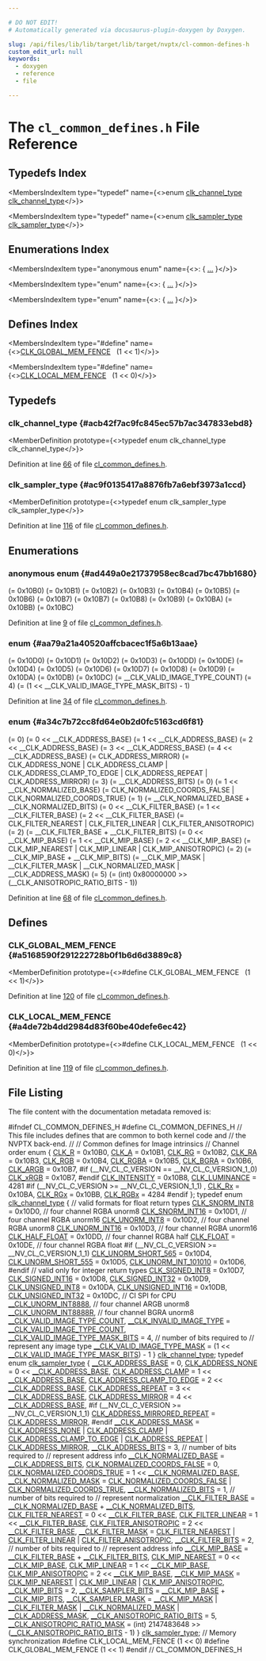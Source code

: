 ```yaml
---

# DO NOT EDIT!
# Automatically generated via docusaurus-plugin-doxygen by Doxygen.

slug: /api/files/lib/lib/target/lib/target/nvptx/cl-common-defines-h
custom_edit_url: null
keywords:
  - doxygen
  - reference
  - file

---
```





# The `cl_common_defines.h` File Reference

<DoxygenPage pluginConfig={pluginConfig}>



## Typedefs Index

<MembersIndex>

<MembersIndexItem
  type="typedef"
  name={<>enum <a href="#aa79a21a40520affcbacec1f5a6b13aae">clk&#95;channel&#95;type</a> <a href="#acb42f7ac9fc845ec57b7ac347833ebd8">clk&#95;channel&#95;type</a></>}>
</MembersIndexItem>

<MembersIndexItem
  type="typedef"
  name={<>enum <a href="#a34c7b72cc8fd64e0b2d0fc5163cd6f81">clk&#95;sampler&#95;type</a> <a href="#ac9f0135417a8876fb7a6ebf3973a1ccd">clk&#95;sampler&#95;type</a></>}>
</MembersIndexItem>

</MembersIndex>

## Enumerations Index

<MembersIndex>

<MembersIndexItem
  type="anonymous enum"
  name={<>:  &#123; <a href="#ad449a0e21737958ec8cad7bc47bb1680">...</a> &#125;</>}>
</MembersIndexItem>

<MembersIndexItem
  type="enum"
  name={<>:  &#123; <a href="#aa79a21a40520affcbacec1f5a6b13aae">...</a> &#125;</>}>
</MembersIndexItem>

<MembersIndexItem
  type="enum"
  name={<>:  &#123; <a href="#a34c7b72cc8fd64e0b2d0fc5163cd6f81">...</a> &#125;</>}>
</MembersIndexItem>

</MembersIndex>

## Defines Index

<MembersIndex>

<MembersIndexItem
  type="#define"
  name={<><a href="#a5168590f291222728b0f1b6d6d3889c8">CLK&#95;GLOBAL&#95;MEM&#95;FENCE</a>&nbsp;&nbsp;&nbsp;(1 &lt;&lt; 1)</>}>
</MembersIndexItem>

<MembersIndexItem
  type="#define"
  name={<><a href="#a4de72b4dd2984d83f60be40defe6ec42">CLK&#95;LOCAL&#95;MEM&#95;FENCE</a>&nbsp;&nbsp;&nbsp;(1 &lt;&lt; 0)</>}>
</MembersIndexItem>

</MembersIndex>


<SectionDefinition>

## Typedefs

### clk&#95;channel&#95;type {#acb42f7ac9fc845ec57b7ac347833ebd8}

<MemberDefinition
  prototype={<>typedef enum clk&#95;channel&#95;type clk&#95;channel&#95;type</>}>

Definition at line <a href="#l00066">66</a> of file <a href="/docs/api/files/lib/lib/target/lib/target/nvptx/cl-common-defines-h">cl&#95;common&#95;defines.h</a>.
</MemberDefinition>

### clk&#95;sampler&#95;type {#ac9f0135417a8876fb7a6ebf3973a1ccd}

<MemberDefinition
  prototype={<>typedef enum clk&#95;sampler&#95;type clk&#95;sampler&#95;type</>}>

Definition at line <a href="#l00116">116</a> of file <a href="/docs/api/files/lib/lib/target/lib/target/nvptx/cl-common-defines-h">cl&#95;common&#95;defines.h</a>.
</MemberDefinition>

</SectionDefinition>

<SectionDefinition>

## Enumerations

### anonymous enum  {#ad449a0e21737958ec8cad7bc47bb1680}

<MemberDefinition
  prototype="anonymous enum ">

<EnumerationList title="Enumeration values">

<Link id="ad449a0e21737958ec8cad7bc47bb1680a8decc34f95aa5ab7ad00e53ea1481783" />
<EnumerationListItem name="CLK_R">
 (= 0x10B0)
</EnumerationListItem>

<Link id="ad449a0e21737958ec8cad7bc47bb1680a43602cb507ee67d46f5bff72c894c5c2" />
<EnumerationListItem name="CLK_A">
 (= 0x10B1)
</EnumerationListItem>

<Link id="ad449a0e21737958ec8cad7bc47bb1680a98d5aff6dfa1ca9f4df6d65c21d11891" />
<EnumerationListItem name="CLK_RG">
 (= 0x10B2)
</EnumerationListItem>

<Link id="ad449a0e21737958ec8cad7bc47bb1680acf4b447bc3470d94796173e3f13d81a8" />
<EnumerationListItem name="CLK_RA">
 (= 0x10B3)
</EnumerationListItem>

<Link id="ad449a0e21737958ec8cad7bc47bb1680a73009a0179501e180b76b8dc6db388e5" />
<EnumerationListItem name="CLK_RGB">
 (= 0x10B4)
</EnumerationListItem>

<Link id="ad449a0e21737958ec8cad7bc47bb1680a810afb731d1839db04a3a58526eda082" />
<EnumerationListItem name="CLK_RGBA">
 (= 0x10B5)
</EnumerationListItem>

<Link id="ad449a0e21737958ec8cad7bc47bb1680a2cca71d27510e292652ec1e8f17e2039" />
<EnumerationListItem name="CLK_BGRA">
 (= 0x10B6)
</EnumerationListItem>

<Link id="ad449a0e21737958ec8cad7bc47bb1680a3de2c51ffef859a84ee549097ad206b1" />
<EnumerationListItem name="CLK_ARGB">
 (= 0x10B7)
</EnumerationListItem>

<Link id="ad449a0e21737958ec8cad7bc47bb1680a3ffde6844cb7bfdf7c9079988b9c37ac" />
<EnumerationListItem name="CLK_xRGB">
 (= 0x10B7)
</EnumerationListItem>

<Link id="ad449a0e21737958ec8cad7bc47bb1680abb0a36b8d923b25914db328c74176995" />
<EnumerationListItem name="CLK_INTENSITY">
 (= 0x10B8)
</EnumerationListItem>

<Link id="ad449a0e21737958ec8cad7bc47bb1680a701df5e48e6342d81bf17737204060b9" />
<EnumerationListItem name="CLK_LUMINANCE">
 (= 0x10B9)
</EnumerationListItem>

<Link id="ad449a0e21737958ec8cad7bc47bb1680a35d2fe12998fc8efa35142160fa2c7bb" />
<EnumerationListItem name="CLK_Rx">
 (= 0x10BA)
</EnumerationListItem>

<Link id="ad449a0e21737958ec8cad7bc47bb1680a38a787892ee9a5169a3059411db01409" />
<EnumerationListItem name="CLK_RGx">
 (= 0x10BB)
</EnumerationListItem>

<Link id="ad449a0e21737958ec8cad7bc47bb1680a2e2cd6a6b0fdd5489ca3bcc8fafff102" />
<EnumerationListItem name="CLK_RGBx">
 (= 0x10BC)
</EnumerationListItem>

</EnumerationList>

Definition at line <a href="#l00009">9</a> of file <a href="/docs/api/files/lib/lib/target/lib/target/nvptx/cl-common-defines-h">cl&#95;common&#95;defines.h</a>.
</MemberDefinition>

### enum  {#aa79a21a40520affcbacec1f5a6b13aae}

<MemberDefinition
  prototype="enum clk_channel_type ">

<EnumerationList title="Enumeration values">

<Link id="aa79a21a40520affcbacec1f5a6b13aaeadd7df087b378de4b0461e66f65d11fe2" />
<EnumerationListItem name="CLK_SNORM_INT8">
 (= 0x10D0)
</EnumerationListItem>

<Link id="aa79a21a40520affcbacec1f5a6b13aaeac390018ec7a50d3adbf6ffedc2aa0234" />
<EnumerationListItem name="CLK_SNORM_INT16">
 (= 0x10D1)
</EnumerationListItem>

<Link id="aa79a21a40520affcbacec1f5a6b13aaeab2db6cd9e58f18e50c43d633c8d08dde" />
<EnumerationListItem name="CLK_UNORM_INT8">
 (= 0x10D2)
</EnumerationListItem>

<Link id="aa79a21a40520affcbacec1f5a6b13aaead62e7ddeccf8f6049d051d203a38e332" />
<EnumerationListItem name="CLK_UNORM_INT16">
 (= 0x10D3)
</EnumerationListItem>

<Link id="aa79a21a40520affcbacec1f5a6b13aaeac318091d544f086bd4a61c2ab2a60593" />
<EnumerationListItem name="CLK_HALF_FLOAT">
 (= 0x10DD)
</EnumerationListItem>

<Link id="aa79a21a40520affcbacec1f5a6b13aaea85e7484d4a6f1f549467bdad3e8c9675" />
<EnumerationListItem name="CLK_FLOAT">
 (= 0x10DE)
</EnumerationListItem>

<Link id="aa79a21a40520affcbacec1f5a6b13aaea8d437b521ec9d6296787d2c98324749f" />
<EnumerationListItem name="CLK_UNORM_SHORT_565">
 (= 0x10D4)
</EnumerationListItem>

<Link id="aa79a21a40520affcbacec1f5a6b13aaea9aa66074e30a2a1b515e47d2815678d1" />
<EnumerationListItem name="CLK_UNORM_SHORT_555">
 (= 0x10D5)
</EnumerationListItem>

<Link id="aa79a21a40520affcbacec1f5a6b13aaea8718619c0ed33fd53e6b2fbfbbb01f0a" />
<EnumerationListItem name="CLK_UNORM_INT_101010">
 (= 0x10D6)
</EnumerationListItem>

<Link id="aa79a21a40520affcbacec1f5a6b13aaea10d16a53f4f0a6629d0c5cf1b13e86fe" />
<EnumerationListItem name="CLK_SIGNED_INT8">
 (= 0x10D7)
</EnumerationListItem>

<Link id="aa79a21a40520affcbacec1f5a6b13aaeabf50f21d913b9d3f66ab8c12c3ae26cf" />
<EnumerationListItem name="CLK_SIGNED_INT16">
 (= 0x10D8)
</EnumerationListItem>

<Link id="aa79a21a40520affcbacec1f5a6b13aaea53532110b82c950eca9f4d5d3f741049" />
<EnumerationListItem name="CLK_SIGNED_INT32">
 (= 0x10D9)
</EnumerationListItem>

<Link id="aa79a21a40520affcbacec1f5a6b13aaea36fbbb8db781dca6638069fd92e498b3" />
<EnumerationListItem name="CLK_UNSIGNED_INT8">
 (= 0x10DA)
</EnumerationListItem>

<Link id="aa79a21a40520affcbacec1f5a6b13aaeaa8de7de747395b6fe2722153f3615b93" />
<EnumerationListItem name="CLK_UNSIGNED_INT16">
 (= 0x10DB)
</EnumerationListItem>

<Link id="aa79a21a40520affcbacec1f5a6b13aaea9c8ea50350b93ea63458994fcfd03b29" />
<EnumerationListItem name="CLK_UNSIGNED_INT32">
 (= 0x10DC)
</EnumerationListItem>

<Link id="aa79a21a40520affcbacec1f5a6b13aaeab20aadaca3984701de35c3eacf32fc27" />
<EnumerationListItem name="__CLK_UNORM_INT8888">

</EnumerationListItem>

<Link id="aa79a21a40520affcbacec1f5a6b13aaeaf8a6a68e18bcdfb5bc7ada375f51d490" />
<EnumerationListItem name="__CLK_UNORM_INT8888R">

</EnumerationListItem>

<Link id="aa79a21a40520affcbacec1f5a6b13aaeae463f903e1fd16d0db7418b90dfaa2a1" />
<EnumerationListItem name="__CLK_VALID_IMAGE_TYPE_COUNT">

</EnumerationListItem>

<Link id="aa79a21a40520affcbacec1f5a6b13aaea8972f77f6604656297b0e06d418c2c5f" />
<EnumerationListItem name="__CLK_INVALID_IMAGE_TYPE">
 (= &#95;&#95;CLK&#95;VALID&#95;IMAGE&#95;TYPE&#95;COUNT)
</EnumerationListItem>

<Link id="aa79a21a40520affcbacec1f5a6b13aaea48d40479c01990c20dbaf42cadb5d0e0" />
<EnumerationListItem name="__CLK_VALID_IMAGE_TYPE_MASK_BITS">
 (= 4)
</EnumerationListItem>

<Link id="aa79a21a40520affcbacec1f5a6b13aaeaa687b5fa944dbe36b6ebce0622f4bf65" />
<EnumerationListItem name="__CLK_VALID_IMAGE_TYPE_MASK">
 (= (1 &lt;&lt; &#95;&#95;CLK&#95;VALID&#95;IMAGE&#95;TYPE&#95;MASK&#95;BITS) - 1)
</EnumerationListItem>

</EnumerationList>

Definition at line <a href="#l00034">34</a> of file <a href="/docs/api/files/lib/lib/target/lib/target/nvptx/cl-common-defines-h">cl&#95;common&#95;defines.h</a>.
</MemberDefinition>

### enum  {#a34c7b72cc8fd64e0b2d0fc5163cd6f81}

<MemberDefinition
  prototype="enum clk_sampler_type ">

<EnumerationList title="Enumeration values">

<Link id="a34c7b72cc8fd64e0b2d0fc5163cd6f81a4671b0dd2483426c3b5bfe862d3a602e" />
<EnumerationListItem name="__CLK_ADDRESS_BASE">
 (= 0)
</EnumerationListItem>

<Link id="a34c7b72cc8fd64e0b2d0fc5163cd6f81a0ee33e94d2aee675c8ec09664960b599" />
<EnumerationListItem name="CLK_ADDRESS_NONE">
 (= 0 &lt;&lt; &#95;&#95;CLK&#95;ADDRESS&#95;BASE)
</EnumerationListItem>

<Link id="a34c7b72cc8fd64e0b2d0fc5163cd6f81af8a0c4174618ce025c9b178efebf3a53" />
<EnumerationListItem name="CLK_ADDRESS_CLAMP">
 (= 1 &lt;&lt; &#95;&#95;CLK&#95;ADDRESS&#95;BASE)
</EnumerationListItem>

<Link id="a34c7b72cc8fd64e0b2d0fc5163cd6f81a0272f96f52622c1bafecde7cdfdba650" />
<EnumerationListItem name="CLK_ADDRESS_CLAMP_TO_EDGE">
 (= 2 &lt;&lt; &#95;&#95;CLK&#95;ADDRESS&#95;BASE)
</EnumerationListItem>

<Link id="a34c7b72cc8fd64e0b2d0fc5163cd6f81a4618441fe68921170a3792e1d57a6b12" />
<EnumerationListItem name="CLK_ADDRESS_REPEAT">
 (= 3 &lt;&lt; &#95;&#95;CLK&#95;ADDRESS&#95;BASE)
</EnumerationListItem>

<Link id="a34c7b72cc8fd64e0b2d0fc5163cd6f81a182c0e66882f50dbea543e44f3869b02" />
<EnumerationListItem name="CLK_ADDRESS_MIRROR">
 (= 4 &lt;&lt; &#95;&#95;CLK&#95;ADDRESS&#95;BASE)
</EnumerationListItem>

<Link id="a34c7b72cc8fd64e0b2d0fc5163cd6f81a898fdf7c3590f5efcd109903560c8b00" />
<EnumerationListItem name="CLK_ADDRESS_MIRRORED_REPEAT">
 (= CLK&#95;ADDRESS&#95;MIRROR)
</EnumerationListItem>

<Link id="a34c7b72cc8fd64e0b2d0fc5163cd6f81aa2b030ffc970247d362063e9842d0097" />
<EnumerationListItem name="__CLK_ADDRESS_MASK">
 (=
      CLK&#95;ADDRESS&#95;NONE | CLK&#95;ADDRESS&#95;CLAMP | CLK&#95;ADDRESS&#95;CLAMP&#95;TO&#95;EDGE |
      CLK&#95;ADDRESS&#95;REPEAT | CLK&#95;ADDRESS&#95;MIRROR)
</EnumerationListItem>

<Link id="a34c7b72cc8fd64e0b2d0fc5163cd6f81ab8bae8dcfad0fe64efd68d44b4803d81" />
<EnumerationListItem name="__CLK_ADDRESS_BITS">
 (= 3)
</EnumerationListItem>

<Link id="a34c7b72cc8fd64e0b2d0fc5163cd6f81a9137d66b5621502e9243c1d0fc1bc2f3" />
<EnumerationListItem name="__CLK_NORMALIZED_BASE">
 (= &#95;&#95;CLK&#95;ADDRESS&#95;BITS)
</EnumerationListItem>

<Link id="a34c7b72cc8fd64e0b2d0fc5163cd6f81a4989ae3046c598efdf1019c5f3a68bb0" />
<EnumerationListItem name="CLK_NORMALIZED_COORDS_FALSE">
 (= 0)
</EnumerationListItem>

<Link id="a34c7b72cc8fd64e0b2d0fc5163cd6f81ab8184e7c1524a9e6571cd227333fc167" />
<EnumerationListItem name="CLK_NORMALIZED_COORDS_TRUE">
 (= 1 &lt;&lt; &#95;&#95;CLK&#95;NORMALIZED&#95;BASE)
</EnumerationListItem>

<Link id="a34c7b72cc8fd64e0b2d0fc5163cd6f81a962deb0b05443aacee88afd5660b9a8e" />
<EnumerationListItem name="__CLK_NORMALIZED_MASK">
 (=
      CLK&#95;NORMALIZED&#95;COORDS&#95;FALSE | CLK&#95;NORMALIZED&#95;COORDS&#95;TRUE)
</EnumerationListItem>

<Link id="a34c7b72cc8fd64e0b2d0fc5163cd6f81a23d3572469baab1f6d16462edb29ed06" />
<EnumerationListItem name="__CLK_NORMALIZED_BITS">
 (= 1)
</EnumerationListItem>

<Link id="a34c7b72cc8fd64e0b2d0fc5163cd6f81a7caed43bcc36a156e0f87b74bda6324d" />
<EnumerationListItem name="__CLK_FILTER_BASE">
 (= &#95;&#95;CLK&#95;NORMALIZED&#95;BASE + &#95;&#95;CLK&#95;NORMALIZED&#95;BITS)
</EnumerationListItem>

<Link id="a34c7b72cc8fd64e0b2d0fc5163cd6f81a5210dbd50c063bb8560b088c0cf27a5c" />
<EnumerationListItem name="CLK_FILTER_NEAREST">
 (= 0 &lt;&lt; &#95;&#95;CLK&#95;FILTER&#95;BASE)
</EnumerationListItem>

<Link id="a34c7b72cc8fd64e0b2d0fc5163cd6f81a1ad555c445e5cebde4e0a0f7cf6989c8" />
<EnumerationListItem name="CLK_FILTER_LINEAR">
 (= 1 &lt;&lt; &#95;&#95;CLK&#95;FILTER&#95;BASE)
</EnumerationListItem>

<Link id="a34c7b72cc8fd64e0b2d0fc5163cd6f81a6745632ca899d4b83233917c37a650a0" />
<EnumerationListItem name="CLK_FILTER_ANISOTROPIC">
 (= 2 &lt;&lt; &#95;&#95;CLK&#95;FILTER&#95;BASE)
</EnumerationListItem>

<Link id="a34c7b72cc8fd64e0b2d0fc5163cd6f81aed40383a6f90fe7a4214f6d0b2318bed" />
<EnumerationListItem name="__CLK_FILTER_MASK">
 (=
      CLK&#95;FILTER&#95;NEAREST | CLK&#95;FILTER&#95;LINEAR | CLK&#95;FILTER&#95;ANISOTROPIC)
</EnumerationListItem>

<Link id="a34c7b72cc8fd64e0b2d0fc5163cd6f81a06bc26eda97554cce452a27e10c28a76" />
<EnumerationListItem name="__CLK_FILTER_BITS">
 (= 2)
</EnumerationListItem>

<Link id="a34c7b72cc8fd64e0b2d0fc5163cd6f81ae71caac452bbbddc89d802ae30c81e90" />
<EnumerationListItem name="__CLK_MIP_BASE">
 (= &#95;&#95;CLK&#95;FILTER&#95;BASE + &#95;&#95;CLK&#95;FILTER&#95;BITS)
</EnumerationListItem>

<Link id="a34c7b72cc8fd64e0b2d0fc5163cd6f81aa397c99242ade7045fe51018e770fa29" />
<EnumerationListItem name="CLK_MIP_NEAREST">
 (= 0 &lt;&lt; &#95;&#95;CLK&#95;MIP&#95;BASE)
</EnumerationListItem>

<Link id="a34c7b72cc8fd64e0b2d0fc5163cd6f81aff93a3e6fe288c0996675acd5c508d34" />
<EnumerationListItem name="CLK_MIP_LINEAR">
 (= 1 &lt;&lt; &#95;&#95;CLK&#95;MIP&#95;BASE)
</EnumerationListItem>

<Link id="a34c7b72cc8fd64e0b2d0fc5163cd6f81a245d338339d783b743142d09a13d2fa8" />
<EnumerationListItem name="CLK_MIP_ANISOTROPIC">
 (= 2 &lt;&lt; &#95;&#95;CLK&#95;MIP&#95;BASE)
</EnumerationListItem>

<Link id="a34c7b72cc8fd64e0b2d0fc5163cd6f81a32d421c8800db3ef2351231b5ae903f3" />
<EnumerationListItem name="__CLK_MIP_MASK">
 (= CLK&#95;MIP&#95;NEAREST | CLK&#95;MIP&#95;LINEAR | CLK&#95;MIP&#95;ANISOTROPIC)
</EnumerationListItem>

<Link id="a34c7b72cc8fd64e0b2d0fc5163cd6f81af979b7e6a905572de06f48ba8f3b6276" />
<EnumerationListItem name="__CLK_MIP_BITS">
 (= 2)
</EnumerationListItem>

<Link id="a34c7b72cc8fd64e0b2d0fc5163cd6f81ab94261f05fb4edc9135b7e4e2639e298" />
<EnumerationListItem name="__CLK_SAMPLER_BITS">
 (= &#95;&#95;CLK&#95;MIP&#95;BASE + &#95;&#95;CLK&#95;MIP&#95;BITS)
</EnumerationListItem>

<Link id="a34c7b72cc8fd64e0b2d0fc5163cd6f81aaa03c90b7db1475306095e1f0f9984ea" />
<EnumerationListItem name="__CLK_SAMPLER_MASK">
 (= &#95;&#95;CLK&#95;MIP&#95;MASK | &#95;&#95;CLK&#95;FILTER&#95;MASK |
                       &#95;&#95;CLK&#95;NORMALIZED&#95;MASK | &#95;&#95;CLK&#95;ADDRESS&#95;MASK)
</EnumerationListItem>

<Link id="a34c7b72cc8fd64e0b2d0fc5163cd6f81a48d51bda90d6ecbcb75c324e594f95bf" />
<EnumerationListItem name="__CLK_ANISOTROPIC_RATIO_BITS">
 (= 5)
</EnumerationListItem>

<Link id="a34c7b72cc8fd64e0b2d0fc5163cd6f81aab713ba81ec847a415b9af7422c4f7cc" />
<EnumerationListItem name="__CLK_ANISOTROPIC_RATIO_MASK">
 (=
      (int) 0x80000000 &gt;&gt; (&#95;&#95;CLK&#95;ANISOTROPIC&#95;RATIO&#95;BITS - 1))
</EnumerationListItem>

</EnumerationList>

Definition at line <a href="#l00068">68</a> of file <a href="/docs/api/files/lib/lib/target/lib/target/nvptx/cl-common-defines-h">cl&#95;common&#95;defines.h</a>.
</MemberDefinition>

</SectionDefinition>

<SectionDefinition>

## Defines

### CLK&#95;GLOBAL&#95;MEM&#95;FENCE {#a5168590f291222728b0f1b6d6d3889c8}

<MemberDefinition
  prototype={<>#define CLK&#95;GLOBAL&#95;MEM&#95;FENCE&nbsp;&nbsp;&nbsp;(1 &lt;&lt; 1)</>}>

Definition at line <a href="#l00120">120</a> of file <a href="/docs/api/files/lib/lib/target/lib/target/nvptx/cl-common-defines-h">cl&#95;common&#95;defines.h</a>.
</MemberDefinition>

### CLK&#95;LOCAL&#95;MEM&#95;FENCE {#a4de72b4dd2984d83f60be40defe6ec42}

<MemberDefinition
  prototype={<>#define CLK&#95;LOCAL&#95;MEM&#95;FENCE&nbsp;&nbsp;&nbsp;(1 &lt;&lt; 0)</>}>

Definition at line <a href="#l00119">119</a> of file <a href="/docs/api/files/lib/lib/target/lib/target/nvptx/cl-common-defines-h">cl&#95;common&#95;defines.h</a>.
</MemberDefinition>

</SectionDefinition>

## File Listing

The file content with the documentation metadata removed is:

<ProgramListing>

<Link id="l00001" /><CodeLine lineNumber="1"><Highlight kind="preprocessor">#ifndef CL&#95;COMMON&#95;DEFINES&#95;H</Highlight><Highlight kind="normal"></Highlight></CodeLine>
<Link id="l00002" /><CodeLine lineNumber="2"><Highlight kind="normal"></Highlight><Highlight kind="preprocessor">#define CL&#95;COMMON&#95;DEFINES&#95;H</Highlight><Highlight kind="normal"></Highlight></CodeLine>
<Link id="l00003" /><CodeLine lineNumber="3"><Highlight kind="normal"></Highlight><Highlight kind="comment">// This file includes defines that are common to both kernel code and</Highlight><Highlight kind="normal"></Highlight></CodeLine>
<Link id="l00004" /><CodeLine lineNumber="4"><Highlight kind="normal"></Highlight><Highlight kind="comment">// the NVPTX back-end.</Highlight><Highlight kind="normal"></Highlight></CodeLine>
<Link id="l00005" /><CodeLine lineNumber="5"><Highlight kind="normal"></Highlight></CodeLine>
<Link id="l00006" /><CodeLine lineNumber="6"><Highlight kind="normal"></Highlight><Highlight kind="comment">//</Highlight><Highlight kind="normal"></Highlight></CodeLine>
<Link id="l00007" /><CodeLine lineNumber="7"><Highlight kind="normal"></Highlight><Highlight kind="comment">// Common defines for Image intrinsics</Highlight><Highlight kind="normal"></Highlight></CodeLine>
<Link id="l00008" /><CodeLine lineNumber="8"><Highlight kind="normal"></Highlight><Highlight kind="comment">// Channel order</Highlight><Highlight kind="normal"></Highlight></CodeLine>
<Link id="l00009" /><CodeLine lineNumber="9"><Highlight kind="normal"></Highlight><Highlight kind="keyword">enum</Highlight><Highlight kind="normal"> &#123;</Highlight></CodeLine>
<Link id="l00010" /><CodeLine lineNumber="10" lineLink="#ad449a0e21737958ec8cad7bc47bb1680a8decc34f95aa5ab7ad00e53ea1481783"><Highlight kind="normal">  <a href="#ad449a0e21737958ec8cad7bc47bb1680a8decc34f95aa5ab7ad00e53ea1481783">CLK&#95;R</a> = 0x10B0,</Highlight></CodeLine>
<Link id="l00011" /><CodeLine lineNumber="11" lineLink="#ad449a0e21737958ec8cad7bc47bb1680a43602cb507ee67d46f5bff72c894c5c2"><Highlight kind="normal">  <a href="#ad449a0e21737958ec8cad7bc47bb1680a43602cb507ee67d46f5bff72c894c5c2">CLK&#95;A</a> = 0x10B1,</Highlight></CodeLine>
<Link id="l00012" /><CodeLine lineNumber="12" lineLink="#ad449a0e21737958ec8cad7bc47bb1680a98d5aff6dfa1ca9f4df6d65c21d11891"><Highlight kind="normal">  <a href="#ad449a0e21737958ec8cad7bc47bb1680a98d5aff6dfa1ca9f4df6d65c21d11891">CLK&#95;RG</a> = 0x10B2,</Highlight></CodeLine>
<Link id="l00013" /><CodeLine lineNumber="13" lineLink="#ad449a0e21737958ec8cad7bc47bb1680acf4b447bc3470d94796173e3f13d81a8"><Highlight kind="normal">  <a href="#ad449a0e21737958ec8cad7bc47bb1680acf4b447bc3470d94796173e3f13d81a8">CLK&#95;RA</a> = 0x10B3,</Highlight></CodeLine>
<Link id="l00014" /><CodeLine lineNumber="14" lineLink="#ad449a0e21737958ec8cad7bc47bb1680a73009a0179501e180b76b8dc6db388e5"><Highlight kind="normal">  <a href="#ad449a0e21737958ec8cad7bc47bb1680a73009a0179501e180b76b8dc6db388e5">CLK&#95;RGB</a> = 0x10B4,</Highlight></CodeLine>
<Link id="l00015" /><CodeLine lineNumber="15" lineLink="#ad449a0e21737958ec8cad7bc47bb1680a810afb731d1839db04a3a58526eda082"><Highlight kind="normal">  <a href="#ad449a0e21737958ec8cad7bc47bb1680a810afb731d1839db04a3a58526eda082">CLK&#95;RGBA</a> = 0x10B5,</Highlight></CodeLine>
<Link id="l00016" /><CodeLine lineNumber="16" lineLink="#ad449a0e21737958ec8cad7bc47bb1680a2cca71d27510e292652ec1e8f17e2039"><Highlight kind="normal">  <a href="#ad449a0e21737958ec8cad7bc47bb1680a2cca71d27510e292652ec1e8f17e2039">CLK&#95;BGRA</a> = 0x10B6,</Highlight></CodeLine>
<Link id="l00017" /><CodeLine lineNumber="17" lineLink="#ad449a0e21737958ec8cad7bc47bb1680a3de2c51ffef859a84ee549097ad206b1"><Highlight kind="normal">  <a href="#ad449a0e21737958ec8cad7bc47bb1680a3de2c51ffef859a84ee549097ad206b1">CLK&#95;ARGB</a> = 0x10B7,</Highlight></CodeLine>
<Link id="l00018" /><CodeLine lineNumber="18"><Highlight kind="normal"></Highlight></CodeLine>
<Link id="l00019" /><CodeLine lineNumber="19"><Highlight kind="normal"></Highlight><Highlight kind="preprocessor">#if (&#95;&#95;NV&#95;CL&#95;C&#95;VERSION == &#95;&#95;NV&#95;CL&#95;C&#95;VERSION&#95;1&#95;0)</Highlight><Highlight kind="normal"></Highlight></CodeLine>
<Link id="l00020" /><CodeLine lineNumber="20" lineLink="#ad449a0e21737958ec8cad7bc47bb1680a3ffde6844cb7bfdf7c9079988b9c37ac"><Highlight kind="normal">  <a href="#ad449a0e21737958ec8cad7bc47bb1680a3ffde6844cb7bfdf7c9079988b9c37ac">CLK&#95;xRGB</a> = 0x10B7,</Highlight></CodeLine>
<Link id="l00021" /><CodeLine lineNumber="21"><Highlight kind="normal"></Highlight><Highlight kind="preprocessor">#endif</Highlight><Highlight kind="normal"></Highlight></CodeLine>
<Link id="l00022" /><CodeLine lineNumber="22"><Highlight kind="normal"></Highlight></CodeLine>
<Link id="l00023" /><CodeLine lineNumber="23" lineLink="#ad449a0e21737958ec8cad7bc47bb1680abb0a36b8d923b25914db328c74176995"><Highlight kind="normal">  <a href="#ad449a0e21737958ec8cad7bc47bb1680abb0a36b8d923b25914db328c74176995">CLK&#95;INTENSITY</a> = 0x10B8,</Highlight></CodeLine>
<Link id="l00024" /><CodeLine lineNumber="24" lineLink="#ad449a0e21737958ec8cad7bc47bb1680a701df5e48e6342d81bf17737204060b9"><Highlight kind="normal">  <a href="#ad449a0e21737958ec8cad7bc47bb1680a701df5e48e6342d81bf17737204060b9">CLK&#95;LUMINANCE</a> = 4281</Highlight></CodeLine>
<Link id="l00025" /><CodeLine lineNumber="25"><Highlight kind="normal"></Highlight></CodeLine>
<Link id="l00026" /><CodeLine lineNumber="26"><Highlight kind="normal"></Highlight><Highlight kind="preprocessor">#if (&#95;&#95;NV&#95;CL&#95;C&#95;VERSION &gt;= &#95;&#95;NV&#95;CL&#95;C&#95;VERSION&#95;1&#95;1)</Highlight><Highlight kind="normal"></Highlight></CodeLine>
<Link id="l00027" /><CodeLine lineNumber="27"><Highlight kind="normal">      ,</Highlight></CodeLine>
<Link id="l00028" /><CodeLine lineNumber="28" lineLink="#ad449a0e21737958ec8cad7bc47bb1680a35d2fe12998fc8efa35142160fa2c7bb"><Highlight kind="normal">  <a href="#ad449a0e21737958ec8cad7bc47bb1680a35d2fe12998fc8efa35142160fa2c7bb">CLK&#95;Rx</a> = 0x10BA,</Highlight></CodeLine>
<Link id="l00029" /><CodeLine lineNumber="29" lineLink="#ad449a0e21737958ec8cad7bc47bb1680a38a787892ee9a5169a3059411db01409"><Highlight kind="normal">  <a href="#ad449a0e21737958ec8cad7bc47bb1680a38a787892ee9a5169a3059411db01409">CLK&#95;RGx</a> = 0x10BB,</Highlight></CodeLine>
<Link id="l00030" /><CodeLine lineNumber="30" lineLink="#ad449a0e21737958ec8cad7bc47bb1680a2e2cd6a6b0fdd5489ca3bcc8fafff102"><Highlight kind="normal">  <a href="#ad449a0e21737958ec8cad7bc47bb1680a2e2cd6a6b0fdd5489ca3bcc8fafff102">CLK&#95;RGBx</a> = 4284</Highlight></CodeLine>
<Link id="l00031" /><CodeLine lineNumber="31"><Highlight kind="normal"></Highlight><Highlight kind="preprocessor">#endif</Highlight><Highlight kind="normal"></Highlight></CodeLine>
<Link id="l00032" /><CodeLine lineNumber="32"><Highlight kind="normal">&#125;;</Highlight></CodeLine>
<Link id="l00033" /><CodeLine lineNumber="33"><Highlight kind="normal"></Highlight></CodeLine>
<Link id="l00034" /><CodeLine lineNumber="34" lineLink="#aa79a21a40520affcbacec1f5a6b13aae"><Highlight kind="normal"></Highlight><Highlight kind="keyword">typedef</Highlight><Highlight kind="normal"> </Highlight><Highlight kind="keyword">enum</Highlight><Highlight kind="normal"> <a href="#aa79a21a40520affcbacec1f5a6b13aae">clk&#95;channel&#95;type</a> &#123;</Highlight></CodeLine>
<Link id="l00035" /><CodeLine lineNumber="35"><Highlight kind="normal">  </Highlight><Highlight kind="comment">// valid formats for float return types</Highlight><Highlight kind="normal"></Highlight></CodeLine>
<Link id="l00036" /><CodeLine lineNumber="36" lineLink="#aa79a21a40520affcbacec1f5a6b13aaeadd7df087b378de4b0461e66f65d11fe2"><Highlight kind="normal">  <a href="#aa79a21a40520affcbacec1f5a6b13aaeadd7df087b378de4b0461e66f65d11fe2">CLK&#95;SNORM&#95;INT8</a> = 0x10D0,  </Highlight><Highlight kind="comment">// four channel RGBA unorm8</Highlight><Highlight kind="normal"></Highlight></CodeLine>
<Link id="l00037" /><CodeLine lineNumber="37" lineLink="#aa79a21a40520affcbacec1f5a6b13aaeac390018ec7a50d3adbf6ffedc2aa0234"><Highlight kind="normal">  <a href="#aa79a21a40520affcbacec1f5a6b13aaeac390018ec7a50d3adbf6ffedc2aa0234">CLK&#95;SNORM&#95;INT16</a> = 0x10D1, </Highlight><Highlight kind="comment">// four channel RGBA unorm16</Highlight><Highlight kind="normal"></Highlight></CodeLine>
<Link id="l00038" /><CodeLine lineNumber="38" lineLink="#aa79a21a40520affcbacec1f5a6b13aaeab2db6cd9e58f18e50c43d633c8d08dde"><Highlight kind="normal">  <a href="#aa79a21a40520affcbacec1f5a6b13aaeab2db6cd9e58f18e50c43d633c8d08dde">CLK&#95;UNORM&#95;INT8</a> = 0x10D2,  </Highlight><Highlight kind="comment">// four channel RGBA unorm8</Highlight><Highlight kind="normal"></Highlight></CodeLine>
<Link id="l00039" /><CodeLine lineNumber="39" lineLink="#aa79a21a40520affcbacec1f5a6b13aaead62e7ddeccf8f6049d051d203a38e332"><Highlight kind="normal">  <a href="#aa79a21a40520affcbacec1f5a6b13aaead62e7ddeccf8f6049d051d203a38e332">CLK&#95;UNORM&#95;INT16</a> = 0x10D3, </Highlight><Highlight kind="comment">// four channel RGBA unorm16</Highlight><Highlight kind="normal"></Highlight></CodeLine>
<Link id="l00040" /><CodeLine lineNumber="40" lineLink="#aa79a21a40520affcbacec1f5a6b13aaeac318091d544f086bd4a61c2ab2a60593"><Highlight kind="normal">  <a href="#aa79a21a40520affcbacec1f5a6b13aaeac318091d544f086bd4a61c2ab2a60593">CLK&#95;HALF&#95;FLOAT</a> = 0x10DD,  </Highlight><Highlight kind="comment">// four channel RGBA half</Highlight><Highlight kind="normal"></Highlight></CodeLine>
<Link id="l00041" /><CodeLine lineNumber="41" lineLink="#aa79a21a40520affcbacec1f5a6b13aaea85e7484d4a6f1f549467bdad3e8c9675"><Highlight kind="normal">  <a href="#aa79a21a40520affcbacec1f5a6b13aaea85e7484d4a6f1f549467bdad3e8c9675">CLK&#95;FLOAT</a> = 0x10DE,       </Highlight><Highlight kind="comment">// four channel RGBA float</Highlight><Highlight kind="normal"></Highlight></CodeLine>
<Link id="l00042" /><CodeLine lineNumber="42"><Highlight kind="normal"></Highlight></CodeLine>
<Link id="l00043" /><CodeLine lineNumber="43"><Highlight kind="normal"></Highlight><Highlight kind="preprocessor">#if (&#95;&#95;NV&#95;CL&#95;C&#95;VERSION &gt;= &#95;&#95;NV&#95;CL&#95;C&#95;VERSION&#95;1&#95;1)</Highlight><Highlight kind="normal"></Highlight></CodeLine>
<Link id="l00044" /><CodeLine lineNumber="44" lineLink="#aa79a21a40520affcbacec1f5a6b13aaea8d437b521ec9d6296787d2c98324749f"><Highlight kind="normal">  <a href="#aa79a21a40520affcbacec1f5a6b13aaea8d437b521ec9d6296787d2c98324749f">CLK&#95;UNORM&#95;SHORT&#95;565</a> = 0x10D4,</Highlight></CodeLine>
<Link id="l00045" /><CodeLine lineNumber="45" lineLink="#aa79a21a40520affcbacec1f5a6b13aaea9aa66074e30a2a1b515e47d2815678d1"><Highlight kind="normal">  <a href="#aa79a21a40520affcbacec1f5a6b13aaea9aa66074e30a2a1b515e47d2815678d1">CLK&#95;UNORM&#95;SHORT&#95;555</a> = 0x10D5,</Highlight></CodeLine>
<Link id="l00046" /><CodeLine lineNumber="46" lineLink="#aa79a21a40520affcbacec1f5a6b13aaea8718619c0ed33fd53e6b2fbfbbb01f0a"><Highlight kind="normal">  <a href="#aa79a21a40520affcbacec1f5a6b13aaea8718619c0ed33fd53e6b2fbfbbb01f0a">CLK&#95;UNORM&#95;INT&#95;101010</a> = 0x10D6,</Highlight></CodeLine>
<Link id="l00047" /><CodeLine lineNumber="47"><Highlight kind="normal"></Highlight><Highlight kind="preprocessor">#endif</Highlight><Highlight kind="normal"></Highlight></CodeLine>
<Link id="l00048" /><CodeLine lineNumber="48"><Highlight kind="normal"></Highlight></CodeLine>
<Link id="l00049" /><CodeLine lineNumber="49"><Highlight kind="normal">  </Highlight><Highlight kind="comment">// valid only for integer return types</Highlight><Highlight kind="normal"></Highlight></CodeLine>
<Link id="l00050" /><CodeLine lineNumber="50" lineLink="#aa79a21a40520affcbacec1f5a6b13aaea10d16a53f4f0a6629d0c5cf1b13e86fe"><Highlight kind="normal">  <a href="#aa79a21a40520affcbacec1f5a6b13aaea10d16a53f4f0a6629d0c5cf1b13e86fe">CLK&#95;SIGNED&#95;INT8</a> = 0x10D7,</Highlight></CodeLine>
<Link id="l00051" /><CodeLine lineNumber="51" lineLink="#aa79a21a40520affcbacec1f5a6b13aaeabf50f21d913b9d3f66ab8c12c3ae26cf"><Highlight kind="normal">  <a href="#aa79a21a40520affcbacec1f5a6b13aaeabf50f21d913b9d3f66ab8c12c3ae26cf">CLK&#95;SIGNED&#95;INT16</a> = 0x10D8,</Highlight></CodeLine>
<Link id="l00052" /><CodeLine lineNumber="52" lineLink="#aa79a21a40520affcbacec1f5a6b13aaea53532110b82c950eca9f4d5d3f741049"><Highlight kind="normal">  <a href="#aa79a21a40520affcbacec1f5a6b13aaea53532110b82c950eca9f4d5d3f741049">CLK&#95;SIGNED&#95;INT32</a> = 0x10D9,</Highlight></CodeLine>
<Link id="l00053" /><CodeLine lineNumber="53" lineLink="#aa79a21a40520affcbacec1f5a6b13aaea36fbbb8db781dca6638069fd92e498b3"><Highlight kind="normal">  <a href="#aa79a21a40520affcbacec1f5a6b13aaea36fbbb8db781dca6638069fd92e498b3">CLK&#95;UNSIGNED&#95;INT8</a> = 0x10DA,</Highlight></CodeLine>
<Link id="l00054" /><CodeLine lineNumber="54" lineLink="#aa79a21a40520affcbacec1f5a6b13aaeaa8de7de747395b6fe2722153f3615b93"><Highlight kind="normal">  <a href="#aa79a21a40520affcbacec1f5a6b13aaeaa8de7de747395b6fe2722153f3615b93">CLK&#95;UNSIGNED&#95;INT16</a> = 0x10DB,</Highlight></CodeLine>
<Link id="l00055" /><CodeLine lineNumber="55" lineLink="#aa79a21a40520affcbacec1f5a6b13aaea9c8ea50350b93ea63458994fcfd03b29"><Highlight kind="normal">  <a href="#aa79a21a40520affcbacec1f5a6b13aaea9c8ea50350b93ea63458994fcfd03b29">CLK&#95;UNSIGNED&#95;INT32</a> = 0x10DC,</Highlight></CodeLine>
<Link id="l00056" /><CodeLine lineNumber="56"><Highlight kind="normal"></Highlight></CodeLine>
<Link id="l00057" /><CodeLine lineNumber="57"><Highlight kind="normal">  </Highlight><Highlight kind="comment">// CI SPI for CPU</Highlight><Highlight kind="normal"></Highlight></CodeLine>
<Link id="l00058" /><CodeLine lineNumber="58" lineLink="#aa79a21a40520affcbacec1f5a6b13aaeab20aadaca3984701de35c3eacf32fc27"><Highlight kind="normal">  <a href="#aa79a21a40520affcbacec1f5a6b13aaeab20aadaca3984701de35c3eacf32fc27">&#95;&#95;CLK&#95;UNORM&#95;INT8888</a>,  </Highlight><Highlight kind="comment">// four channel ARGB unorm8</Highlight><Highlight kind="normal"></Highlight></CodeLine>
<Link id="l00059" /><CodeLine lineNumber="59" lineLink="#aa79a21a40520affcbacec1f5a6b13aaeaf8a6a68e18bcdfb5bc7ada375f51d490"><Highlight kind="normal">  <a href="#aa79a21a40520affcbacec1f5a6b13aaeaf8a6a68e18bcdfb5bc7ada375f51d490">&#95;&#95;CLK&#95;UNORM&#95;INT8888R</a>, </Highlight><Highlight kind="comment">// four channel BGRA unorm8</Highlight><Highlight kind="normal"></Highlight></CodeLine>
<Link id="l00060" /><CodeLine lineNumber="60"><Highlight kind="normal"></Highlight></CodeLine>
<Link id="l00061" /><CodeLine lineNumber="61" lineLink="#aa79a21a40520affcbacec1f5a6b13aaeae463f903e1fd16d0db7418b90dfaa2a1"><Highlight kind="normal">  <a href="#aa79a21a40520affcbacec1f5a6b13aaeae463f903e1fd16d0db7418b90dfaa2a1">&#95;&#95;CLK&#95;VALID&#95;IMAGE&#95;TYPE&#95;COUNT</a>,</Highlight></CodeLine>
<Link id="l00062" /><CodeLine lineNumber="62" lineLink="#aa79a21a40520affcbacec1f5a6b13aaea8972f77f6604656297b0e06d418c2c5f"><Highlight kind="normal">  <a href="#aa79a21a40520affcbacec1f5a6b13aaea8972f77f6604656297b0e06d418c2c5f">&#95;&#95;CLK&#95;INVALID&#95;IMAGE&#95;TYPE</a> = <a href="#aa79a21a40520affcbacec1f5a6b13aaeae463f903e1fd16d0db7418b90dfaa2a1">&#95;&#95;CLK&#95;VALID&#95;IMAGE&#95;TYPE&#95;COUNT</a>,</Highlight></CodeLine>
<Link id="l00063" /><CodeLine lineNumber="63" lineLink="#aa79a21a40520affcbacec1f5a6b13aaea48d40479c01990c20dbaf42cadb5d0e0"><Highlight kind="normal">  <a href="#aa79a21a40520affcbacec1f5a6b13aaea48d40479c01990c20dbaf42cadb5d0e0">&#95;&#95;CLK&#95;VALID&#95;IMAGE&#95;TYPE&#95;MASK&#95;BITS</a> = 4, </Highlight><Highlight kind="comment">// number of bits required to</Highlight><Highlight kind="normal"></Highlight></CodeLine>
<Link id="l00064" /><CodeLine lineNumber="64"><Highlight kind="normal">                                        </Highlight><Highlight kind="comment">// represent any image type</Highlight><Highlight kind="normal"></Highlight></CodeLine>
<Link id="l00065" /><CodeLine lineNumber="65" lineLink="#aa79a21a40520affcbacec1f5a6b13aaeaa687b5fa944dbe36b6ebce0622f4bf65"><Highlight kind="normal">  <a href="#aa79a21a40520affcbacec1f5a6b13aaeaa687b5fa944dbe36b6ebce0622f4bf65">&#95;&#95;CLK&#95;VALID&#95;IMAGE&#95;TYPE&#95;MASK</a> = (1 &lt;&lt; <a href="#aa79a21a40520affcbacec1f5a6b13aaea48d40479c01990c20dbaf42cadb5d0e0">&#95;&#95;CLK&#95;VALID&#95;IMAGE&#95;TYPE&#95;MASK&#95;BITS</a>) - 1</Highlight></CodeLine>
<Link id="l00066" /><CodeLine lineNumber="66" lineLink="#acb42f7ac9fc845ec57b7ac347833ebd8"><Highlight kind="normal">&#125; <a href="#aa79a21a40520affcbacec1f5a6b13aae">clk&#95;channel&#95;type</a>;</Highlight></CodeLine>
<Link id="l00067" /><CodeLine lineNumber="67"><Highlight kind="normal"></Highlight></CodeLine>
<Link id="l00068" /><CodeLine lineNumber="68" lineLink="#a34c7b72cc8fd64e0b2d0fc5163cd6f81"><Highlight kind="normal"></Highlight><Highlight kind="keyword">typedef</Highlight><Highlight kind="normal"> </Highlight><Highlight kind="keyword">enum</Highlight><Highlight kind="normal"> <a href="#a34c7b72cc8fd64e0b2d0fc5163cd6f81">clk&#95;sampler&#95;type</a> &#123;</Highlight></CodeLine>
<Link id="l00069" /><CodeLine lineNumber="69" lineLink="#a34c7b72cc8fd64e0b2d0fc5163cd6f81a4671b0dd2483426c3b5bfe862d3a602e"><Highlight kind="normal">  <a href="#a34c7b72cc8fd64e0b2d0fc5163cd6f81a4671b0dd2483426c3b5bfe862d3a602e">&#95;&#95;CLK&#95;ADDRESS&#95;BASE</a> = 0,</Highlight></CodeLine>
<Link id="l00070" /><CodeLine lineNumber="70" lineLink="#a34c7b72cc8fd64e0b2d0fc5163cd6f81a0ee33e94d2aee675c8ec09664960b599"><Highlight kind="normal">  <a href="#a34c7b72cc8fd64e0b2d0fc5163cd6f81a0ee33e94d2aee675c8ec09664960b599">CLK&#95;ADDRESS&#95;NONE</a> = 0 &lt;&lt; <a href="#a34c7b72cc8fd64e0b2d0fc5163cd6f81a4671b0dd2483426c3b5bfe862d3a602e">&#95;&#95;CLK&#95;ADDRESS&#95;BASE</a>,</Highlight></CodeLine>
<Link id="l00071" /><CodeLine lineNumber="71" lineLink="#a34c7b72cc8fd64e0b2d0fc5163cd6f81af8a0c4174618ce025c9b178efebf3a53"><Highlight kind="normal">  <a href="#a34c7b72cc8fd64e0b2d0fc5163cd6f81af8a0c4174618ce025c9b178efebf3a53">CLK&#95;ADDRESS&#95;CLAMP</a> = 1 &lt;&lt; <a href="#a34c7b72cc8fd64e0b2d0fc5163cd6f81a4671b0dd2483426c3b5bfe862d3a602e">&#95;&#95;CLK&#95;ADDRESS&#95;BASE</a>,</Highlight></CodeLine>
<Link id="l00072" /><CodeLine lineNumber="72" lineLink="#a34c7b72cc8fd64e0b2d0fc5163cd6f81a0272f96f52622c1bafecde7cdfdba650"><Highlight kind="normal">  <a href="#a34c7b72cc8fd64e0b2d0fc5163cd6f81a0272f96f52622c1bafecde7cdfdba650">CLK&#95;ADDRESS&#95;CLAMP&#95;TO&#95;EDGE</a> = 2 &lt;&lt; <a href="#a34c7b72cc8fd64e0b2d0fc5163cd6f81a4671b0dd2483426c3b5bfe862d3a602e">&#95;&#95;CLK&#95;ADDRESS&#95;BASE</a>,</Highlight></CodeLine>
<Link id="l00073" /><CodeLine lineNumber="73" lineLink="#a34c7b72cc8fd64e0b2d0fc5163cd6f81a4618441fe68921170a3792e1d57a6b12"><Highlight kind="normal">  <a href="#a34c7b72cc8fd64e0b2d0fc5163cd6f81a4618441fe68921170a3792e1d57a6b12">CLK&#95;ADDRESS&#95;REPEAT</a> = 3 &lt;&lt; <a href="#a34c7b72cc8fd64e0b2d0fc5163cd6f81a4671b0dd2483426c3b5bfe862d3a602e">&#95;&#95;CLK&#95;ADDRESS&#95;BASE</a>,</Highlight></CodeLine>
<Link id="l00074" /><CodeLine lineNumber="74" lineLink="#a34c7b72cc8fd64e0b2d0fc5163cd6f81a182c0e66882f50dbea543e44f3869b02"><Highlight kind="normal">  <a href="#a34c7b72cc8fd64e0b2d0fc5163cd6f81a182c0e66882f50dbea543e44f3869b02">CLK&#95;ADDRESS&#95;MIRROR</a> = 4 &lt;&lt; <a href="#a34c7b72cc8fd64e0b2d0fc5163cd6f81a4671b0dd2483426c3b5bfe862d3a602e">&#95;&#95;CLK&#95;ADDRESS&#95;BASE</a>,</Highlight></CodeLine>
<Link id="l00075" /><CodeLine lineNumber="75"><Highlight kind="normal"></Highlight></CodeLine>
<Link id="l00076" /><CodeLine lineNumber="76"><Highlight kind="normal"></Highlight><Highlight kind="preprocessor">#if (&#95;&#95;NV&#95;CL&#95;C&#95;VERSION &gt;= &#95;&#95;NV&#95;CL&#95;C&#95;VERSION&#95;1&#95;1)</Highlight><Highlight kind="normal"></Highlight></CodeLine>
<Link id="l00077" /><CodeLine lineNumber="77" lineLink="#a34c7b72cc8fd64e0b2d0fc5163cd6f81a898fdf7c3590f5efcd109903560c8b00"><Highlight kind="normal">  <a href="#a34c7b72cc8fd64e0b2d0fc5163cd6f81a898fdf7c3590f5efcd109903560c8b00">CLK&#95;ADDRESS&#95;MIRRORED&#95;REPEAT</a> = <a href="#a34c7b72cc8fd64e0b2d0fc5163cd6f81a182c0e66882f50dbea543e44f3869b02">CLK&#95;ADDRESS&#95;MIRROR</a>,</Highlight></CodeLine>
<Link id="l00078" /><CodeLine lineNumber="78"><Highlight kind="normal"></Highlight><Highlight kind="preprocessor">#endif</Highlight><Highlight kind="normal"></Highlight></CodeLine>
<Link id="l00079" /><CodeLine lineNumber="79" lineLink="#a34c7b72cc8fd64e0b2d0fc5163cd6f81aa2b030ffc970247d362063e9842d0097"><Highlight kind="normal">  <a href="#a34c7b72cc8fd64e0b2d0fc5163cd6f81aa2b030ffc970247d362063e9842d0097">&#95;&#95;CLK&#95;ADDRESS&#95;MASK</a> =</Highlight></CodeLine>
<Link id="l00080" /><CodeLine lineNumber="80"><Highlight kind="normal">      <a href="#a34c7b72cc8fd64e0b2d0fc5163cd6f81a0ee33e94d2aee675c8ec09664960b599">CLK&#95;ADDRESS&#95;NONE</a> | <a href="#a34c7b72cc8fd64e0b2d0fc5163cd6f81af8a0c4174618ce025c9b178efebf3a53">CLK&#95;ADDRESS&#95;CLAMP</a> | <a href="#a34c7b72cc8fd64e0b2d0fc5163cd6f81a0272f96f52622c1bafecde7cdfdba650">CLK&#95;ADDRESS&#95;CLAMP&#95;TO&#95;EDGE</a> |</Highlight></CodeLine>
<Link id="l00081" /><CodeLine lineNumber="81"><Highlight kind="normal">      <a href="#a34c7b72cc8fd64e0b2d0fc5163cd6f81a4618441fe68921170a3792e1d57a6b12">CLK&#95;ADDRESS&#95;REPEAT</a> | <a href="#a34c7b72cc8fd64e0b2d0fc5163cd6f81a182c0e66882f50dbea543e44f3869b02">CLK&#95;ADDRESS&#95;MIRROR</a>,</Highlight></CodeLine>
<Link id="l00082" /><CodeLine lineNumber="82" lineLink="#a34c7b72cc8fd64e0b2d0fc5163cd6f81ab8bae8dcfad0fe64efd68d44b4803d81"><Highlight kind="normal">  <a href="#a34c7b72cc8fd64e0b2d0fc5163cd6f81ab8bae8dcfad0fe64efd68d44b4803d81">&#95;&#95;CLK&#95;ADDRESS&#95;BITS</a> = 3, </Highlight><Highlight kind="comment">// number of bits required to</Highlight><Highlight kind="normal"></Highlight></CodeLine>
<Link id="l00083" /><CodeLine lineNumber="83"><Highlight kind="normal">                          </Highlight><Highlight kind="comment">// represent address info</Highlight><Highlight kind="normal"></Highlight></CodeLine>
<Link id="l00084" /><CodeLine lineNumber="84"><Highlight kind="normal"></Highlight></CodeLine>
<Link id="l00085" /><CodeLine lineNumber="85" lineLink="#a34c7b72cc8fd64e0b2d0fc5163cd6f81a9137d66b5621502e9243c1d0fc1bc2f3"><Highlight kind="normal">  <a href="#a34c7b72cc8fd64e0b2d0fc5163cd6f81a9137d66b5621502e9243c1d0fc1bc2f3">&#95;&#95;CLK&#95;NORMALIZED&#95;BASE</a> = <a href="#a34c7b72cc8fd64e0b2d0fc5163cd6f81ab8bae8dcfad0fe64efd68d44b4803d81">&#95;&#95;CLK&#95;ADDRESS&#95;BITS</a>,</Highlight></CodeLine>
<Link id="l00086" /><CodeLine lineNumber="86" lineLink="#a34c7b72cc8fd64e0b2d0fc5163cd6f81a4989ae3046c598efdf1019c5f3a68bb0"><Highlight kind="normal">  <a href="#a34c7b72cc8fd64e0b2d0fc5163cd6f81a4989ae3046c598efdf1019c5f3a68bb0">CLK&#95;NORMALIZED&#95;COORDS&#95;FALSE</a> = 0,</Highlight></CodeLine>
<Link id="l00087" /><CodeLine lineNumber="87" lineLink="#a34c7b72cc8fd64e0b2d0fc5163cd6f81ab8184e7c1524a9e6571cd227333fc167"><Highlight kind="normal">  <a href="#a34c7b72cc8fd64e0b2d0fc5163cd6f81ab8184e7c1524a9e6571cd227333fc167">CLK&#95;NORMALIZED&#95;COORDS&#95;TRUE</a> = 1 &lt;&lt; <a href="#a34c7b72cc8fd64e0b2d0fc5163cd6f81a9137d66b5621502e9243c1d0fc1bc2f3">&#95;&#95;CLK&#95;NORMALIZED&#95;BASE</a>,</Highlight></CodeLine>
<Link id="l00088" /><CodeLine lineNumber="88" lineLink="#a34c7b72cc8fd64e0b2d0fc5163cd6f81a962deb0b05443aacee88afd5660b9a8e"><Highlight kind="normal">  <a href="#a34c7b72cc8fd64e0b2d0fc5163cd6f81a962deb0b05443aacee88afd5660b9a8e">&#95;&#95;CLK&#95;NORMALIZED&#95;MASK</a> =</Highlight></CodeLine>
<Link id="l00089" /><CodeLine lineNumber="89"><Highlight kind="normal">      <a href="#a34c7b72cc8fd64e0b2d0fc5163cd6f81a4989ae3046c598efdf1019c5f3a68bb0">CLK&#95;NORMALIZED&#95;COORDS&#95;FALSE</a> | <a href="#a34c7b72cc8fd64e0b2d0fc5163cd6f81ab8184e7c1524a9e6571cd227333fc167">CLK&#95;NORMALIZED&#95;COORDS&#95;TRUE</a>,</Highlight></CodeLine>
<Link id="l00090" /><CodeLine lineNumber="90" lineLink="#a34c7b72cc8fd64e0b2d0fc5163cd6f81a23d3572469baab1f6d16462edb29ed06"><Highlight kind="normal">  <a href="#a34c7b72cc8fd64e0b2d0fc5163cd6f81a23d3572469baab1f6d16462edb29ed06">&#95;&#95;CLK&#95;NORMALIZED&#95;BITS</a> = 1, </Highlight><Highlight kind="comment">// number of bits required to</Highlight><Highlight kind="normal"></Highlight></CodeLine>
<Link id="l00091" /><CodeLine lineNumber="91"><Highlight kind="normal">                             </Highlight><Highlight kind="comment">// represent normalization</Highlight><Highlight kind="normal"></Highlight></CodeLine>
<Link id="l00092" /><CodeLine lineNumber="92"><Highlight kind="normal"></Highlight></CodeLine>
<Link id="l00093" /><CodeLine lineNumber="93" lineLink="#a34c7b72cc8fd64e0b2d0fc5163cd6f81a7caed43bcc36a156e0f87b74bda6324d"><Highlight kind="normal">  <a href="#a34c7b72cc8fd64e0b2d0fc5163cd6f81a7caed43bcc36a156e0f87b74bda6324d">&#95;&#95;CLK&#95;FILTER&#95;BASE</a> = <a href="#a34c7b72cc8fd64e0b2d0fc5163cd6f81a9137d66b5621502e9243c1d0fc1bc2f3">&#95;&#95;CLK&#95;NORMALIZED&#95;BASE</a> + <a href="#a34c7b72cc8fd64e0b2d0fc5163cd6f81a23d3572469baab1f6d16462edb29ed06">&#95;&#95;CLK&#95;NORMALIZED&#95;BITS</a>,</Highlight></CodeLine>
<Link id="l00094" /><CodeLine lineNumber="94" lineLink="#a34c7b72cc8fd64e0b2d0fc5163cd6f81a5210dbd50c063bb8560b088c0cf27a5c"><Highlight kind="normal">  <a href="#a34c7b72cc8fd64e0b2d0fc5163cd6f81a5210dbd50c063bb8560b088c0cf27a5c">CLK&#95;FILTER&#95;NEAREST</a> = 0 &lt;&lt; <a href="#a34c7b72cc8fd64e0b2d0fc5163cd6f81a7caed43bcc36a156e0f87b74bda6324d">&#95;&#95;CLK&#95;FILTER&#95;BASE</a>,</Highlight></CodeLine>
<Link id="l00095" /><CodeLine lineNumber="95" lineLink="#a34c7b72cc8fd64e0b2d0fc5163cd6f81a1ad555c445e5cebde4e0a0f7cf6989c8"><Highlight kind="normal">  <a href="#a34c7b72cc8fd64e0b2d0fc5163cd6f81a1ad555c445e5cebde4e0a0f7cf6989c8">CLK&#95;FILTER&#95;LINEAR</a> = 1 &lt;&lt; <a href="#a34c7b72cc8fd64e0b2d0fc5163cd6f81a7caed43bcc36a156e0f87b74bda6324d">&#95;&#95;CLK&#95;FILTER&#95;BASE</a>,</Highlight></CodeLine>
<Link id="l00096" /><CodeLine lineNumber="96" lineLink="#a34c7b72cc8fd64e0b2d0fc5163cd6f81a6745632ca899d4b83233917c37a650a0"><Highlight kind="normal">  <a href="#a34c7b72cc8fd64e0b2d0fc5163cd6f81a6745632ca899d4b83233917c37a650a0">CLK&#95;FILTER&#95;ANISOTROPIC</a> = 2 &lt;&lt; <a href="#a34c7b72cc8fd64e0b2d0fc5163cd6f81a7caed43bcc36a156e0f87b74bda6324d">&#95;&#95;CLK&#95;FILTER&#95;BASE</a>,</Highlight></CodeLine>
<Link id="l00097" /><CodeLine lineNumber="97" lineLink="#a34c7b72cc8fd64e0b2d0fc5163cd6f81aed40383a6f90fe7a4214f6d0b2318bed"><Highlight kind="normal">  <a href="#a34c7b72cc8fd64e0b2d0fc5163cd6f81aed40383a6f90fe7a4214f6d0b2318bed">&#95;&#95;CLK&#95;FILTER&#95;MASK</a> =</Highlight></CodeLine>
<Link id="l00098" /><CodeLine lineNumber="98"><Highlight kind="normal">      <a href="#a34c7b72cc8fd64e0b2d0fc5163cd6f81a5210dbd50c063bb8560b088c0cf27a5c">CLK&#95;FILTER&#95;NEAREST</a> | <a href="#a34c7b72cc8fd64e0b2d0fc5163cd6f81a1ad555c445e5cebde4e0a0f7cf6989c8">CLK&#95;FILTER&#95;LINEAR</a> | <a href="#a34c7b72cc8fd64e0b2d0fc5163cd6f81a6745632ca899d4b83233917c37a650a0">CLK&#95;FILTER&#95;ANISOTROPIC</a>,</Highlight></CodeLine>
<Link id="l00099" /><CodeLine lineNumber="99" lineLink="#a34c7b72cc8fd64e0b2d0fc5163cd6f81a06bc26eda97554cce452a27e10c28a76"><Highlight kind="normal">  <a href="#a34c7b72cc8fd64e0b2d0fc5163cd6f81a06bc26eda97554cce452a27e10c28a76">&#95;&#95;CLK&#95;FILTER&#95;BITS</a> = 2, </Highlight><Highlight kind="comment">// number of bits required to</Highlight><Highlight kind="normal"></Highlight></CodeLine>
<Link id="l00100" /><CodeLine lineNumber="100"><Highlight kind="normal">                         </Highlight><Highlight kind="comment">// represent address info</Highlight><Highlight kind="normal"></Highlight></CodeLine>
<Link id="l00101" /><CodeLine lineNumber="101"><Highlight kind="normal"></Highlight></CodeLine>
<Link id="l00102" /><CodeLine lineNumber="102" lineLink="#a34c7b72cc8fd64e0b2d0fc5163cd6f81ae71caac452bbbddc89d802ae30c81e90"><Highlight kind="normal">  <a href="#a34c7b72cc8fd64e0b2d0fc5163cd6f81ae71caac452bbbddc89d802ae30c81e90">&#95;&#95;CLK&#95;MIP&#95;BASE</a> = <a href="#a34c7b72cc8fd64e0b2d0fc5163cd6f81a7caed43bcc36a156e0f87b74bda6324d">&#95;&#95;CLK&#95;FILTER&#95;BASE</a> + <a href="#a34c7b72cc8fd64e0b2d0fc5163cd6f81a06bc26eda97554cce452a27e10c28a76">&#95;&#95;CLK&#95;FILTER&#95;BITS</a>,</Highlight></CodeLine>
<Link id="l00103" /><CodeLine lineNumber="103" lineLink="#a34c7b72cc8fd64e0b2d0fc5163cd6f81aa397c99242ade7045fe51018e770fa29"><Highlight kind="normal">  <a href="#a34c7b72cc8fd64e0b2d0fc5163cd6f81aa397c99242ade7045fe51018e770fa29">CLK&#95;MIP&#95;NEAREST</a> = 0 &lt;&lt; <a href="#a34c7b72cc8fd64e0b2d0fc5163cd6f81ae71caac452bbbddc89d802ae30c81e90">&#95;&#95;CLK&#95;MIP&#95;BASE</a>,</Highlight></CodeLine>
<Link id="l00104" /><CodeLine lineNumber="104" lineLink="#a34c7b72cc8fd64e0b2d0fc5163cd6f81aff93a3e6fe288c0996675acd5c508d34"><Highlight kind="normal">  <a href="#a34c7b72cc8fd64e0b2d0fc5163cd6f81aff93a3e6fe288c0996675acd5c508d34">CLK&#95;MIP&#95;LINEAR</a> = 1 &lt;&lt; <a href="#a34c7b72cc8fd64e0b2d0fc5163cd6f81ae71caac452bbbddc89d802ae30c81e90">&#95;&#95;CLK&#95;MIP&#95;BASE</a>,</Highlight></CodeLine>
<Link id="l00105" /><CodeLine lineNumber="105" lineLink="#a34c7b72cc8fd64e0b2d0fc5163cd6f81a245d338339d783b743142d09a13d2fa8"><Highlight kind="normal">  <a href="#a34c7b72cc8fd64e0b2d0fc5163cd6f81a245d338339d783b743142d09a13d2fa8">CLK&#95;MIP&#95;ANISOTROPIC</a> = 2 &lt;&lt; <a href="#a34c7b72cc8fd64e0b2d0fc5163cd6f81ae71caac452bbbddc89d802ae30c81e90">&#95;&#95;CLK&#95;MIP&#95;BASE</a>,</Highlight></CodeLine>
<Link id="l00106" /><CodeLine lineNumber="106" lineLink="#a34c7b72cc8fd64e0b2d0fc5163cd6f81a32d421c8800db3ef2351231b5ae903f3"><Highlight kind="normal">  <a href="#a34c7b72cc8fd64e0b2d0fc5163cd6f81a32d421c8800db3ef2351231b5ae903f3">&#95;&#95;CLK&#95;MIP&#95;MASK</a> = <a href="#a34c7b72cc8fd64e0b2d0fc5163cd6f81aa397c99242ade7045fe51018e770fa29">CLK&#95;MIP&#95;NEAREST</a> | <a href="#a34c7b72cc8fd64e0b2d0fc5163cd6f81aff93a3e6fe288c0996675acd5c508d34">CLK&#95;MIP&#95;LINEAR</a> | <a href="#a34c7b72cc8fd64e0b2d0fc5163cd6f81a245d338339d783b743142d09a13d2fa8">CLK&#95;MIP&#95;ANISOTROPIC</a>,</Highlight></CodeLine>
<Link id="l00107" /><CodeLine lineNumber="107" lineLink="#a34c7b72cc8fd64e0b2d0fc5163cd6f81af979b7e6a905572de06f48ba8f3b6276"><Highlight kind="normal">  <a href="#a34c7b72cc8fd64e0b2d0fc5163cd6f81af979b7e6a905572de06f48ba8f3b6276">&#95;&#95;CLK&#95;MIP&#95;BITS</a> = 2,</Highlight></CodeLine>
<Link id="l00108" /><CodeLine lineNumber="108"><Highlight kind="normal"></Highlight></CodeLine>
<Link id="l00109" /><CodeLine lineNumber="109" lineLink="#a34c7b72cc8fd64e0b2d0fc5163cd6f81ab94261f05fb4edc9135b7e4e2639e298"><Highlight kind="normal">  <a href="#a34c7b72cc8fd64e0b2d0fc5163cd6f81ab94261f05fb4edc9135b7e4e2639e298">&#95;&#95;CLK&#95;SAMPLER&#95;BITS</a> = <a href="#a34c7b72cc8fd64e0b2d0fc5163cd6f81ae71caac452bbbddc89d802ae30c81e90">&#95;&#95;CLK&#95;MIP&#95;BASE</a> + <a href="#a34c7b72cc8fd64e0b2d0fc5163cd6f81af979b7e6a905572de06f48ba8f3b6276">&#95;&#95;CLK&#95;MIP&#95;BITS</a>,</Highlight></CodeLine>
<Link id="l00110" /><CodeLine lineNumber="110" lineLink="#a34c7b72cc8fd64e0b2d0fc5163cd6f81aaa03c90b7db1475306095e1f0f9984ea"><Highlight kind="normal">  <a href="#a34c7b72cc8fd64e0b2d0fc5163cd6f81aaa03c90b7db1475306095e1f0f9984ea">&#95;&#95;CLK&#95;SAMPLER&#95;MASK</a> = <a href="#a34c7b72cc8fd64e0b2d0fc5163cd6f81a32d421c8800db3ef2351231b5ae903f3">&#95;&#95;CLK&#95;MIP&#95;MASK</a> | <a href="#a34c7b72cc8fd64e0b2d0fc5163cd6f81aed40383a6f90fe7a4214f6d0b2318bed">&#95;&#95;CLK&#95;FILTER&#95;MASK</a> |</Highlight></CodeLine>
<Link id="l00111" /><CodeLine lineNumber="111"><Highlight kind="normal">                       <a href="#a34c7b72cc8fd64e0b2d0fc5163cd6f81a962deb0b05443aacee88afd5660b9a8e">&#95;&#95;CLK&#95;NORMALIZED&#95;MASK</a> | <a href="#a34c7b72cc8fd64e0b2d0fc5163cd6f81aa2b030ffc970247d362063e9842d0097">&#95;&#95;CLK&#95;ADDRESS&#95;MASK</a>,</Highlight></CodeLine>
<Link id="l00112" /><CodeLine lineNumber="112"><Highlight kind="normal"></Highlight></CodeLine>
<Link id="l00113" /><CodeLine lineNumber="113" lineLink="#a34c7b72cc8fd64e0b2d0fc5163cd6f81a48d51bda90d6ecbcb75c324e594f95bf"><Highlight kind="normal">  <a href="#a34c7b72cc8fd64e0b2d0fc5163cd6f81a48d51bda90d6ecbcb75c324e594f95bf">&#95;&#95;CLK&#95;ANISOTROPIC&#95;RATIO&#95;BITS</a> = 5,</Highlight></CodeLine>
<Link id="l00114" /><CodeLine lineNumber="114" lineLink="#a34c7b72cc8fd64e0b2d0fc5163cd6f81aab713ba81ec847a415b9af7422c4f7cc"><Highlight kind="normal">  <a href="#a34c7b72cc8fd64e0b2d0fc5163cd6f81aab713ba81ec847a415b9af7422c4f7cc">&#95;&#95;CLK&#95;ANISOTROPIC&#95;RATIO&#95;MASK</a> =</Highlight></CodeLine>
<Link id="l00115" /><CodeLine lineNumber="115"><Highlight kind="normal">      (int) 2147483648 &gt;&gt; (<a href="#a34c7b72cc8fd64e0b2d0fc5163cd6f81a48d51bda90d6ecbcb75c324e594f95bf">&#95;&#95;CLK&#95;ANISOTROPIC&#95;RATIO&#95;BITS</a> - 1)</Highlight></CodeLine>
<Link id="l00116" /><CodeLine lineNumber="116" lineLink="#ac9f0135417a8876fb7a6ebf3973a1ccd"><Highlight kind="normal">&#125; <a href="#a34c7b72cc8fd64e0b2d0fc5163cd6f81">clk&#95;sampler&#95;type</a>;</Highlight></CodeLine>
<Link id="l00117" /><CodeLine lineNumber="117"><Highlight kind="normal"></Highlight></CodeLine>
<Link id="l00118" /><CodeLine lineNumber="118"><Highlight kind="normal"></Highlight><Highlight kind="comment">// Memory synchronization</Highlight><Highlight kind="normal"></Highlight></CodeLine>
<Link id="l00119" /><CodeLine lineNumber="119" lineLink="#a4de72b4dd2984d83f60be40defe6ec42"><Highlight kind="normal"></Highlight><Highlight kind="preprocessor">#define CLK&#95;LOCAL&#95;MEM&#95;FENCE (1 &lt;&lt; 0)</Highlight><Highlight kind="normal"></Highlight></CodeLine>
<Link id="l00120" /><CodeLine lineNumber="120" lineLink="#a5168590f291222728b0f1b6d6d3889c8"><Highlight kind="normal"></Highlight><Highlight kind="preprocessor">#define CLK&#95;GLOBAL&#95;MEM&#95;FENCE (1 &lt;&lt; 1)</Highlight><Highlight kind="normal"></Highlight></CodeLine>
<Link id="l00121" /><CodeLine lineNumber="121"><Highlight kind="normal"></Highlight></CodeLine>
<Link id="l00122" /><CodeLine lineNumber="122"><Highlight kind="normal"></Highlight><Highlight kind="preprocessor">#endif </Highlight><Highlight kind="comment">// CL&#95;COMMON&#95;DEFINES&#95;H</Highlight><Highlight kind="normal"></Highlight></CodeLine>

</ProgramListing>


</DoxygenPage>
